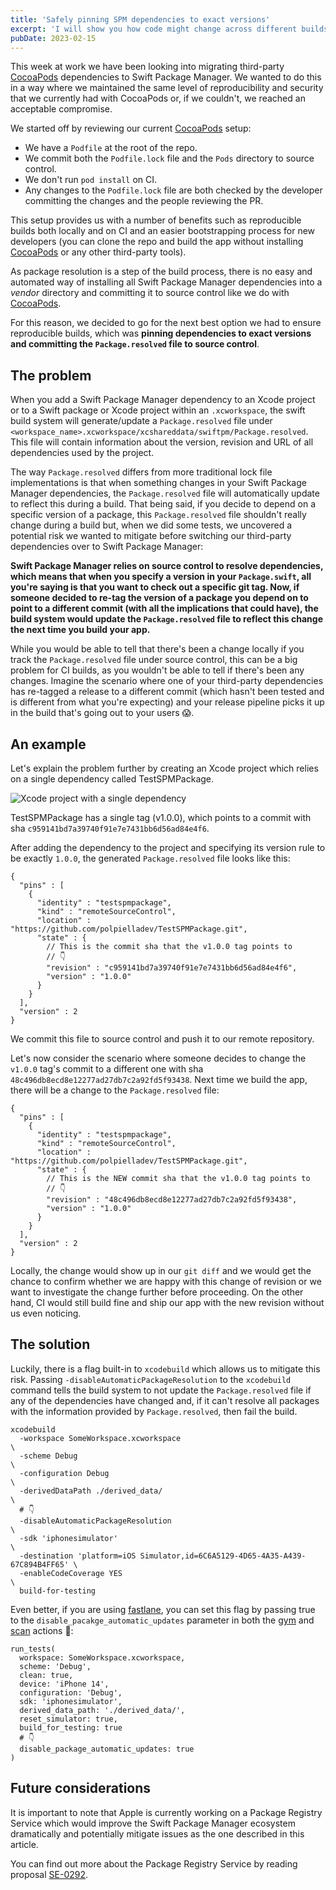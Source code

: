 ```yaml
---
title: 'Safely pinning SPM dependencies to exact versions'
excerpt: 'I will show you how code might change across different builds even when depending on an exact version of a Swift Package as well as how to mitigate the risks associated with this.' 
pubDate: 2023-02-15
---
```


This week at work we have been looking into migrating third-party [CocoaPods](https://cocoapods.org/) dependencies to Swift Package Manager. We wanted to do this in a way where we maintained the same level of reproducibility and security that we currently had with CocoaPods or, if we couldn't, we reached an acceptable compromise. 

We started off by reviewing our current [CocoaPods](https://cocoapods.org/) setup:

* We have a `Podfile` at the root of the repo.
* We commit both the `Podfile.lock` file and the `Pods` directory to source control.
* We don't run `pod install` on CI.
* Any changes to the `Podfile.lock` file are both checked by the developer committing the changes and the people reviewing the PR.

This setup provides us with a number of benefits such as reproducible builds both locally and on CI and an easier bootstrapping process for new developers (you can clone the repo and build the app without installing [CocoaPods](https://cocoapods.org/) or any other third-party tools).

As package resolution is a step of the build process, there is no easy and automated way of installing all Swift Package Manager dependencies into a *vendor* directory and committing it to source control like we do with [CocoaPods](https://cocoapods.org/). 

For this reason, we decided to go for the next best option we had to ensure reproducible builds, which was **pinning dependencies to exact versions and committing the `Package.resolved` file to source control**.

## The problem

When you add a Swift Package Manager dependency to an Xcode project or to a Swift package or Xcode project within an `.xcworkspace`, the swift build system will generate/update a `Package.resolved` file under `<workspace_name>.xcworkspace/xcshareddata/swiftpm/Package.resolved`. This file will contain information about the version, revision and URL of all dependencies used by the project.

The way `Package.resolved` differs from more traditional lock file implementations is that when something changes in your Swift Package Manager dependencies, the `Package.resolved` file will automatically update to reflect this during a build. That being said, if you decide to depend on a specific version of a package, this `Package.resolved` file shouldn't really change during a build but, when we did some tests, we uncovered a potential risk we wanted to mitigate before switching our third-party dependencies over to Swift Package Manager: 

**Swift Package Manager relies on source control to resolve dependencies, which means that when you specify a version in your `Package.swift`, all you're saying is that you want to check out a specific git tag. Now, if someone decided to re-tag the version of a package you depend on to point to a different commit (with all the implications that could have), the build system would update the `Package.resolved` file to reflect this change the next time you build your app.**

While you would be able to tell that there's been a change locally if you track the `Package.resolved` file under source control, this can be a big problem for CI builds, as you wouldn't be able to tell if there's been any changes. Imagine the scenario where one of your third-party dependencies has re-tagged a release to a different commit (which hasn't been tested and is different from what you're expecting) and your release pipeline picks it up in the build that's going out to your users 😱.

## An example

Let's explain the problem further by creating an Xcode project which relies on a single dependency called TestSPMPackage.

![Xcode project with a single dependency](/assets/posts/safely-pinning-spm-dependencies-to-exact-versions/xcode.webp)

TestSPMPackage has a single tag (v1.0.0), which points to a commit with sha `c959141bd7a39740f91e7e7431bb6d56ad84e4f6`. 

After adding the dependency to the project and specifying its version rule to be exactly `1.0.0`, the generated `Package.resolved` file looks like this:

```json:Package.resolved
{
  "pins" : [
    {
      "identity" : "testspmpackage",
      "kind" : "remoteSourceControl",
      "location" : "https://github.com/polpielladev/TestSPMPackage.git",
      "state" : {
        // This is the commit sha that the v1.0.0 tag points to
        // 👇
        "revision" : "c959141bd7a39740f91e7e7431bb6d56ad84e4f6",
        "version" : "1.0.0"
      }
    }
  ],
  "version" : 2
}
```

We commit this file to source control and push it to our remote repository. 

Let's now consider the scenario where someone decides to change the `v1.0.0` tag's commit to a different one with sha `48c496db8ecd8e12277ad27db7c2a92fd5f93438`. Next time we build the app, there will be a change to the `Package.resolved` file:

```json:Package.resolved
{
  "pins" : [
    {
      "identity" : "testspmpackage",
      "kind" : "remoteSourceControl",
      "location" : "https://github.com/polpielladev/TestSPMPackage.git",
      "state" : {
        // This is the NEW commit sha that the v1.0.0 tag points to
        // 👇
        "revision" : "48c496db8ecd8e12277ad27db7c2a92fd5f93438",
        "version" : "1.0.0"
      }
    }
  ],
  "version" : 2
}
```

Locally, the change would show up in our `git diff` and we would get the chance to confirm whether we are happy with this change of revision or we want to investigate the change further before proceeding. On the other hand, CI would still build fine and ship our app with the new revision without us even noticing.

## The solution

Luckily, there is a flag built-in to `xcodebuild` which allows us to mitigate this risk. Passing `-disableAutomaticPackageResolution` to the `xcodebuild` command tells the build system to not update the `Package.resolved` file if any of the dependencies have changed and, if it can't resolve all packages with the information provided by `Package.resolved`, then fail the build.

```bash:Terminal
xcodebuild 
  -workspace SomeWorkspace.xcworkspace                                          \
  -scheme Debug                                                                 \         
  -configuration Debug                                                          \          
  -derivedDataPath ./derived_data/                                              \
  # 👇
  -disableAutomaticPackageResolution                                            \
  -sdk 'iphonesimulator'                                                        \
  -destination 'platform=iOS Simulator,id=6C6A5129-4D65-4A35-A439-67C894B4FF65' \
  -enableCodeCoverage YES                                                       \
  build-for-testing
``` 

Even better, if you are using [fastlane](https://fastlane.tools/), you can set this flag by passing true to the `disable_pacakge_automatic_updates`  parameter in both the [gym](https://docs.fastlane.tools/actions/gym/) and [scan](https://docs.fastlane.tools/actions/scan/) actions 🎉:

```ruby:Fastfile
run_tests(
  workspace: SomeWorkspace.xcworkspace,
  scheme: 'Debug',
  clean: true,
  device: 'iPhone 14',
  configuration: 'Debug',
  sdk: 'iphonesimulator',
  derived_data_path: './derived_data/',
  reset_simulator: true,
  build_for_testing: true
  # 👇
  disable_package_automatic_updates: true
)
```

## Future considerations

It is important to note that Apple is currently working on a Package Registry Service which would improve the Swift Package Manager ecosystem dramatically and potentially mitigate issues as the one described in this article. 

You can find out more about the Package Registry Service by reading proposal [SE-0292](https://github.com/apple/swift-evolution/blob/main/proposals/0292-package-registry-service.md).

